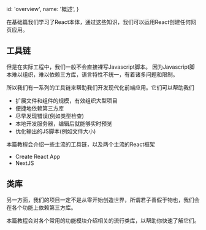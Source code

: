   id: 'overview',
  name: '概述',
}

在基础篇我们学习了React本体，通过这些知识，我们可以运用React创建任何网页应用。

## 工具链

但是在实际工程中，我们一般不会直接裸写Javascript脚本。
因为Javascript脚本难以组织，难以依赖三方库，语言特性不统一，有着诸多问题和限制。

所以我们有一系列的工具链来帮助我们开发现代化前端应用。它们可以帮助我们

- 扩展文件和组件的规模，有效组织大型项目
- 便捷地依赖第三方库
- 尽早发现错误(例如类型检查)
- 本地开发服务器，编辑后就能够实时预览
- 优化输出的JS脚本(例如文件大小)

本篇教程会介绍一些主流的工具链，以及两个主流的React框架

- Create React App
- NextJS

## 类库

另一方面，我们的项目一定不是从零开始创造世界，所谓君子善假于物也，我们会在各个功能上依赖第三方库。

本篇教程会对各个常用的功能模块介绍相关的流行类库，以帮助你快速了解它们。